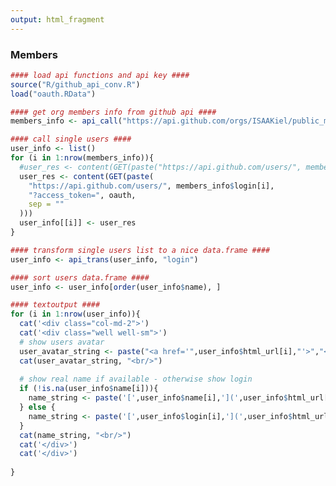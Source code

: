 ```yaml
---
output: html_fragment
---
```

<div class="container">
<div class="row">
### Members

```r
#### load api functions and api key ####
source("R/github_api_conv.R")
load("oauth.RData")

#### get org members info from github api ####
members_info <- api_call("https://api.github.com/orgs/ISAAKiel/public_members", "login", oauth)

#### call single users ####
user_info <- list()
for (i in 1:nrow(members_info)){
  #user_res <- content(GET(paste("https://api.github.com/users/", members_info$login[i], sep = "")))
  user_res <- content(GET(paste(
    "https://api.github.com/users/", members_info$login[i], 
    "?access_token=", oauth, 
    sep = ""
  )))
  user_info[[i]] <- user_res
}

#### transform single users list to a nice data.frame ####
user_info <- api_trans(user_info, "login")

#### sort users data.frame ####
user_info <- user_info[order(user_info$name), ]
```

```r
#### textoutput ####
for (i in 1:nrow(user_info)){
  cat('<div class="col-md-2">')
  cat('<div class="well well-sm">')
  # show users avatar
  user_avatar_string <- paste("<a href='",user_info$html_url[i],"'>","<img src='", user_info$avatar_url[i], "' alt='", user_info$login[i], "' width = 48></a> ")
  cat(user_avatar_string, "<br/>")
  
  # show real name if available - otherwise show login
  if (!is.na(user_info$name[i])){
    name_string <- paste('[',user_info$name[i],'](',user_info$html_url[i],')',sep="")
  } else {
    name_string <- paste('[',user_info$login[i],'](',user_info$html_url[i],')',sep="")
  }
  cat(name_string, "<br/>")
  cat('</div>')
  cat('</div>')
  
}
```
</div>
</div>